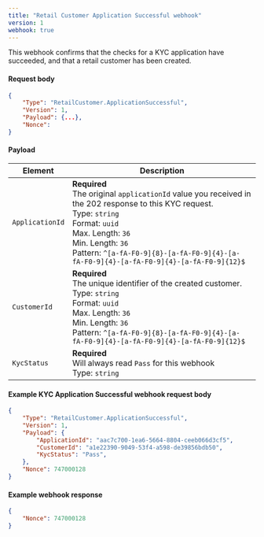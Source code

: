 ```yaml
---
title: "Retail Customer Application Successful webhook"
version: 1
webhook: true
---
```


This webhook confirms that the checks for a  KYC application have succeeded, and that a retail customer has been created.

#### Request body

```json
{
    "Type": "RetailCustomer.ApplicationSuccessful",
    "Version": 1,
    "Payload": {...},
    "Nonce":
}
```

#### Payload

| Element         | Description                                                                                                                                                                                                                                                                                   |
| --------------- | --------------------------------------------------------------------------------------------------------------------------------------------------------------------------------------------------------------------------------------------------------------------------------------------- |
| `ApplicationId` | **Required**<br /> The original `applicationId` value you received in the 202 response to this KYC request. <br/>Type: `string`<br/>Format: `uuid`<br/>Max. Length: `36`<br/>Min. Length: `36`<br /> Pattern: `^[a-fA-F0-9]{8}-[a-fA-F0-9]{4}-[a-fA-F0-9]{4}-[a-fA-F0-9]{4}-[a-fA-F0-9]{12}$` |
| `CustomerId`    | **Required**<br /> The unique identifier of the created customer. <br/>Type: `string`<br/>Format: `uuid`<br/>Max. Length: `36`<br/>Min. Length: `36`<br /> Pattern: `^[a-fA-F0-9]{8}-[a-fA-F0-9]{4}-[a-fA-F0-9]{4}-[a-fA-F0-9]{4}-[a-fA-F0-9]{12}$`                                           |
| `KycStatus`     | **Required**<br /> Will always read `Pass` for this webhook <br/>Type: `string`                                                                                                                                                                                                               |


#### Example KYC Application Successful webhook request body

```json
{
    "Type": "RetailCustomer.ApplicationSuccessful",
    "Version": 1,
    "Payload": {
        "ApplicationId": "aac7c700-1ea6-5664-8804-ceeb066d3cf5",
        "CustomerId": "a1e22390-9049-53f4-a598-de39856bdb50",
        "KycStatus": "Pass",
    },
    "Nonce": 747000128
}
```

#### Example webhook response
```json
{
    "Nonce": 747000128
}
```